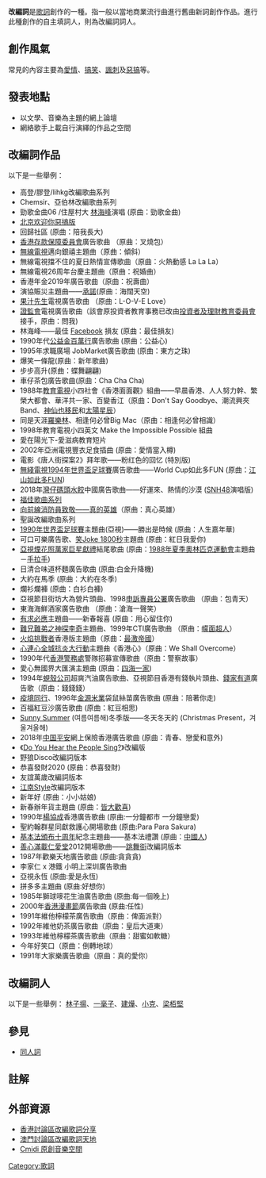 {{original research|time=2010-10-09T10:53:44+00:00}}
'''改編詞'''是[[歌詞|歌詞]]創作的一種。指一般以當地商業流行曲進行舊曲新詞創作作品。進行此種創作的自主填詞人，則為改編詞詞人。

==創作風氣==
常見的內容主要為[[愛情|愛情]]、[[搞笑|搞笑]]、[[諷刺|諷刺]]及[[惡搞|惡搞]]等。

==發表地點==
*以文學、音樂為主題的網上論壇
*網絡歌手上載自行演繹的作品之空間

==改編詞作品==
以下是一些舉例：
*高登/膠登/lihkg改編歌曲系列
*Chemsir、亞伯林改編歌曲系列
*勁歌金曲06 /住屋村大 [[林海峰_(香港)|林海峰]]演唱 (原曲：勁歌金曲)
*[[北京欢迎你#惡搞|北京欢迎你惡搞版]]
*回歸社區 (原曲：陪我長大)
* [[香港存款保障委員會|香港存款保障委員會]]廣告歌曲 （原曲：叉燒包）
*[[電視廣播有限公司|無線電視]]邁向銀禧主題曲（原曲：傾斜）
*無線電視擋不住的夏日熱情宣傳歌曲（原曲：火熱動感 La La La）
*無線電視26周年台慶主題曲（原曲：祝婚曲）
*香港年金2019年廣告歌曲（原曲：祝壽曲）
*演協賑災主題曲——[[承諾|承諾]](原曲：海闊天空)
*[[果汁先生|果汁先生]]電視廣告歌曲 （原曲：L-O-V-E Love）
*[[證券及期貨事務監察委員會|證監會]]電視廣告歌曲（該會原投資者教育事務已改由[[投資者及理財教育委員會|投資者及理財教育委員會]]接手，原曲：問我)
*林海峰——最佳 [[Facebook|Facebook]] 損友 (原曲：最佳損友)
* 1990年代[[香港公益金|公益金]][[百萬行|百萬行]]廣告歌曲 (原曲：公益心)
* 1995年求職廣場 JobMarket廣告歌曲  (原曲：東方之珠)
*爆笑一條龍(原曲：新年歌曲)
* 步步高升(原曲：蝶舞翩翩)
*車仔茶包廣告歌曲(原曲：Cha Cha Cha)
*1988年[[教育電視_(香港電台)|教育電視]]小四社會《香港面面觀》組曲——早晨香港、人人努力幹、繁榮大都會、華洋共一家、百變香江（原曲：Don't Say Goodbye、潮流興夾Band、[[神仙也移民|神仙也移民]]和[[太陽星辰|太陽星辰]]）
* 同是天涯[[羅樂林|羅樂林]]、相逢何必曾Big Mac（原曲：相逢何必曾相識）
*1998年教育電視小四英文 Make the Impossible Possible 組曲
*愛在陽光下-愛滋病教育短片
*2002年亞洲電視豐衣足食插曲 (原曲：愛情當入樽)
*電影《唐人街探案2》拜年歌——粉红色的回忆 (特別版)
*[[無綫電視|無綫電視]][[1994年世界盃足球賽|1994年世界盃足球賽]]廣告歌曲——World Cup如此多FUN (原曲：[[江山如此多FUN|江山如此多FUN]])
*2018年[[灣仔碼頭_(品牌)|灣仔碼頭水餃]]中國廣告歌曲——好運來、熱情的沙漠 ([[SNH48|SNH48]]演唱版)
*[[福佳歌曲系列|福佳歌曲系列]]
* [[淘大工業村迷你倉大火#紀念歌曲|向前線消防員致敬——真的英雄]]（原曲：真心英雄）
*聖誕改編歌曲系列
* [[1990年世界盃足球賽|1990年世界盃足球賽]]主題曲(亞視)——勝出是時候 (原曲：人生嘉年華)
* 可口可樂廣告歌、[[笑Joke_1800秒|笑Joke 1800秒]]主題曲 (原曲：紅日我愛你)
* [[亞視煙花照萬家巨星獻禮|亞視煙花照萬家巨星獻禮]]結尾歌曲 (原曲：[[1988年夏季奧林匹克運動會|1988年夏季奧林匹克運動會]]主題曲－[[手拉手|手拉手]])
*日清合味道杯麵廣告歌曲 (原曲:白金升降機)
* 大約在馬季 (原曲：大約在冬季)
* 爛衫爛褲 (原曲：白衫白褲)
* 亞視節目街坊大為營片頭曲、1998[[申訴專員公署|申訴專員公署]]廣告歌曲 （原曲：包青天）
* 東海海鮮酒家廣告歌曲 （原曲：滄海一聲笑）
* [[有求必應_(電視劇)|有求必應]]主題曲——新春報喜 (原曲：用心留住你)
* [[難兄難弟之神探李奇|難兄難弟之神探李奇]]主題曲、1999年CTI廣告歌曲 （原曲：[[幪面超人|幪面超人]]）
* [[火焰挑戰者|火焰挑戰者]]香港版主題曲（原曲：[[最激帝國|最激帝國]]）
* [[SARS事件|心連心全城抗炎大行動]]主題曲《香港心》（原曲：We Shall Overcome）
* 1990年代[[香港警務處|香港警務處]]警隊招募宣傳歌曲（原曲：警察故事）
*愛心無國界大匯演主題曲 (原曲：[[四海一家|四海一家]])
* 1994年[[荷兰皇家壳牌|蜆殼公司]]超爽汽油廣告歌曲、亞視節目香港有錢執片頭曲、[[錢家有道|錢家有道]]廣告歌（原曲：錢錢錢）
*[[2019冠狀病毒病香港疫情|疫境同行]]、1996年[[金源米業|金源米業]]袋鼠絲苗廣告歌曲 (原曲：陪著你走)
*百福紅豆沙廣告歌曲 (原曲：紅豆相思)
* [[Sunny_Summer|Sunny Summer]] (여름여름해)冬季版——冬天冬天的 (Christmas Present，겨울겨울해)
*2018年[[中国平安|中国平安]]網上保險香港廣告歌曲 (原曲：青春、戀愛和意外)
*《[[Do_You_Hear_the_People_Sing?|Do You Hear the People Sing?]]》改編版
*野狼Disco改編詞版本
*恭喜發財2020 (原曲：恭喜發財)
*友誼萬歲改編詞版本
*[[江南Style|江南Style]]改編詞版本
*新年好 (原曲：小小姑娘)
*新春辦年貨主題曲 (原曲：[[皆大歡喜|皆大歡喜]])
*1990年[[楊協成|楊協成]]香港廣告歌曲 (原曲:一分鐘都市 一分鐘戀愛)
*聖約翰群星同獻救護心開場歌曲 (原曲:Para Para Sakura)
*[[中華人民共和國香港特別行政區基本法|基本法頒布十周年]]紀念主題曲——基本法禮讚 (原曲：[[中國人_(歌曲)|中國人]])
* [[善心滿載仁愛堂|善心滿載仁愛堂]]2012開場歌曲——[[跳舞街|跳舞街]]改編詞版本
*1987年歡樂天地廣告歌曲 (原曲:貪貪貪)
*李家仁 x 港鐵 小明上深圳廣告歌曲
*亞視永恆 (原曲:愛是永恆)
*拼多多主題曲 (原曲:好想你)
*1985年獅球嘜花生油廣告歌曲 (原曲:每一個晚上)
*2000年[[香港動漫電玩節|香港漫畫節]]廣告歌曲 (原曲:任性)
*1991年維他檸檬茶廣告歌曲（原曲：俾面派對）
*1992年維他奶茶廣告歌曲（原曲：皇后大道東）
*1993年維他檸檬茶廣告歌曲（原曲：甜蜜如軟糖）
* 今年好笑口（原曲：倒轉地球）
*1991年大家樂廣告歌曲（原曲：真的愛你）

==改編詞人==
以下是一些舉例：
[[林子揚|林子揚]]、[[一毫子|一毫子]]、[[建燁|建燁]]、[[小克|小克]]、[[梁栢堅_(填詞人)|梁栢堅]]

==參見==
*[[同人詞|同人詞]]
==註解==
{{reflist}}

==外部資源==
*[https://web.archive.org/web/20070220105146/http://www11.discuss.com.hk/forumdisplay.php?fid=123 香港討論區改編歌詞分享]
*[http://bbs.qoos.com/forum-319-1.html 澳門討論區改編歌詞天地] {{Wayback|url=http://bbs.qoos.com/forum-319-1.html |date=20100121143124 }}
*[http://www.cmidi.com/ Cmidi 原創音樂空間  ] {{Wayback|url=http://www.cmidi.com/ |date=20090228202311 }}
[[Category:歌詞|Category:歌詞]]